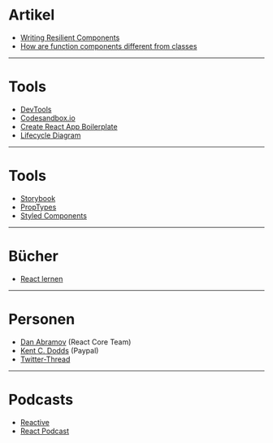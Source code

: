 # Artikel

- [Writing Resilient Components](https://overreacted.io/writing-resilient-components/)
- [How are function components different from classes](https://overreacted.io/how-are-function-components-different-from-classes/)

---

# Tools

- [DevTools](https://github.com/facebook/react-devtools)
- [Codesandbox.io](https://codesandbox.io)
- [Create React App Boilerplate](https://github.com/facebook/create-react-app)
- [Lifecycle Diagram](http://projects.wojtekmaj.pl/react-lifecycle-methods-diagram/)

---

# Tools

- [Storybook](https://storybook.js.org/)
- [PropTypes](https://github.com/facebook/prop-types)
- [Styled Components](https://www.styled-components.com/)

---

# Bücher

- [React lernen](https://lernen.react-js.dev/)

---

# Personen

- [Dan Abramov](https://twitter.com/dan_abramov) (React Core Team)
- [Kent C. Dodds](https://twitter.com/kentcdodds) (Paypal)
- [Twitter-Thread](https://twitter.com/AnaCidre_/status/1118819426122465281)
---

# Podcasts

- [Reactive](http://reactive.audio/)
- [React Podcast](https://reactpodcast.com/)

